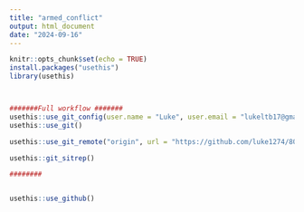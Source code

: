 ```yaml
---
title: "armed_conflict"
output: html_document
date: "2024-09-16"
---
```


```r
knitr::opts_chunk$set(echo = TRUE)
install.packages("usethis")
library(usethis) 



#######Full workflow #######
usethis::use_git_config(user.name = "Luke", user.email = "lukeltb17@gmail.com")
usethis::use_git()

usethis::use_git_remote("origin", url = "https://github.com/luke1274/8010.git")

usethis::git_sitrep()

########


usethis::use_github()



```